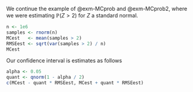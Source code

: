 We continue the example of @exm-MCprob and @exm-MCprob2, where we were estimating $\mathbb P(Z > 2)$ for $Z$ a standard normal.

```r
n <- 1e6
samples <- rnorm(n)
MCest   <- mean(samples > 2)
RMSEest <- sqrt(var(samples > 2) / n)
MCest
```

Our confidence interval is estimates as follows

```r
alpha <- 0.05
quant <- qnorm(1 - alpha / 2)
c(MCest - quant * RMSEest, MCest + quant * RMSEest)
```
